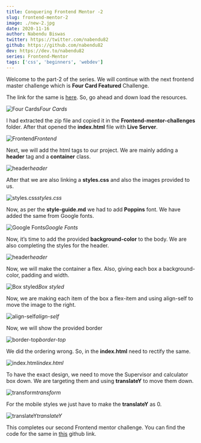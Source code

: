 ```yaml
---
title: Conquering Frontend Mentor -2
slug: frontend-mentor-2
image: ./new-2.jpg
date: 2020-11-16
author: Nabendu Biswas
twitter: https://twitter.com/nabendu82
github: https://github.com/nabendu82
dev: https://dev.to/nabendu82
series: Frontend-Mentor
tags: ['css', 'beginners', 'webdev']
---
```


Welcome to the part-2 of the series. We will continue with the next frontend master challenge which is **Four Card Featured** Challenge.

The link for the same is [here](https://www.frontendmentor.io/challenges/four-card-feature-section-weK1eFYK). So, go ahead and down load the resources.

![Four Cards](https://ik.imagekit.io/thewebdev/Frontend-Mentor/2/1_CukEpyN--.png)*Four Cards*

I had extracted the zip file and copied it in the **Frontend-mentor-challenges** folder. After that opened the **index.html** file with **Live Server**.

![Frontend](https://ik.imagekit.io/thewebdev/Frontend-Mentor/2/2_TLPaKo7Wml.png)*Frontend*

Next, we will add the html tags to our project. We are mainly adding a **header** tag and a **container** class.

![header](https://ik.imagekit.io/thewebdev/Frontend-Mentor/2/3_VfBX2MKcF.png)*header*

After that we are also linking a **styles.css** and also the images provided to us.

![styles.css](https://ik.imagekit.io/thewebdev/Frontend-Mentor/2/4_wMK_c5WiYu.png)*styles.css*

Now, as per the **style-guide.md** we had to add **Poppins** font. We have added the same from Google fonts.

![Google Fonts](https://ik.imagekit.io/thewebdev/Frontend-Mentor/2/5_nWWKsIqhOv.png)*Google Fonts*

Now, it’s time to add the provided **background-color** to the body. We are also completing the styles for the header.

![header](https://ik.imagekit.io/thewebdev/Frontend-Mentor/2/6_xuHBeIY743.png)*header*

Now, we will make the container a flex. Also, giving each box a background-color, padding and width.

![Box styled](https://ik.imagekit.io/thewebdev/Frontend-Mentor/2/7_qxDIYzR_N.png)*Box styled*

Now, we are making each item of the box a flex-item and using align-self to move the image to the right.

![align-self](https://ik.imagekit.io/thewebdev/Frontend-Mentor/2/8_0bIp8DrPUX.png)*align-self*

Now, we will show the provided border

![border-top](https://ik.imagekit.io/thewebdev/Frontend-Mentor/2/9_VVPQljjWko.png)*border-top*

We did the ordering wrong. So, in the **index.html** need to rectify the same.

![index.html](https://ik.imagekit.io/thewebdev/Frontend-Mentor/2/10_f6zffp-0qF.png)*index.html*

To have the exact design, we need to move the Supervisor and calculator box down. We are targeting them and using **translateY** to move them down.

![transform](https://ik.imagekit.io/thewebdev/Frontend-Mentor/2/11_z2pDPuE_6_.png)*transform*

For the mobile styles we just have to make the **translateY** as 0.

![translateY](https://ik.imagekit.io/thewebdev/Frontend-Mentor/2/12_eYO39Qg1VI.png)*translateY*

This completes our second Frontend mentor challenge. You can find the code for the same in [this](https://github.com/nabendu82/Frontend-Mentor-Challenges) github link.

